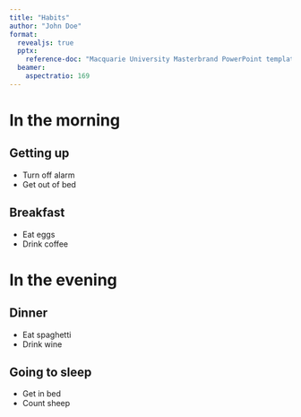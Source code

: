 ```yaml
---
title: "Habits"
author: "John Doe"
format: 
  revealjs: true
  pptx:
    reference-doc: "Macquarie University Masterbrand PowerPoint template.potx"
  beamer: 
    aspectratio: 169
---
```


# In the morning

## Getting up

- Turn off alarm
- Get out of bed

## Breakfast

- Eat eggs
- Drink coffee

# In the evening

## Dinner

- Eat spaghetti
- Drink wine

## Going to sleep

- Get in bed
- Count sheep